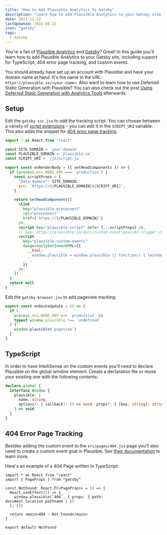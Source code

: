```yaml
---
title: "How to Add Plausible Analytics to Gatsby"
description: "Learn how to add Plausible Analytics to your Gatsby site. Also read how to add TypeScript types for Plausible and 404 page tracking."
date: 2021-11-12
lastUpdated: 2023-08-22
icon: "gatsby"
tags:
  - Gatsby
---
```


You're a fan of [Plausible Analytics](https://plausible.io) and [Gatsby](https://www.gatsbyjs.com/)? Great! In this guide you'll learn how to add Plausible Analytics to your Gatsby site, including support for TypeScript, 404 error page tracking, and custom events.

You should already have set up an account with Plausible and have your domain name at hand. It's the name in the URL: `https://plausible.io/<your-name>`. Also want to learn how to use Deferred Static Generation with Plausible? You can also check out the post [Using Deferred Static Generation with Analytics Tools](/react/using-deferred-static-generation-with-analytics-tools) afterwards.

## Setup

Edit the `gatsby-ssr.jsx` to add the tracking script. You can choose between a variety of [script extensions](https://plausible.io/docs/script-extensions) – you can edit it in the `SCRIPT_URI` variable. This also adds the snippet for [404 error page tracking](https://plausible.io/docs/error-pages-tracking-404).

```jsx title=gatsby-ssr.jsx
import * as React from "react"

const SITE_DOMAIN = `your-domain`
const PLAUSIBLE_DOMAIN = `plausible.io`
const SCRIPT_URI = `/js/script.js`

export const onRenderBody = ({ setHeadComponents }) => {
  if (process.env.NODE_ENV === `production`) {
    const scriptProps = {
      "data-domain": SITE_DOMAIN,
      src: `https://${PLAUSIBLE_DOMAIN}${SCRIPT_URI}`,
    }

    return setHeadComponents([
      <link
        key="plausible-preconnect"
        rel="preconnect"
        href={`https://${PLAUSIBLE_DOMAIN}`}
      />,
      <script key="plausible-script" defer {...scriptProps} />,
      // See: https://plausible.io/docs/custom-event-goals#1-trigger-custom-events-with-javascript-on-your-site
      <script
        key="plausible-custom-events"
        dangerouslySetInnerHTML={{
          __html: `
            window.plausible = window.plausible || function() { (window.plausible.q = window.plausible.q || []).push(arguments) };
          `,
        }}
      />,
    ])
  }
  return null
}
```

Edit the `gatsby-browser.jsx` to add pageview tracking:

```jsx title=gatsby-browser.jsx
export const onRouteUpdate = () => {
  if (
    process.env.NODE_ENV === `production` &&
    typeof window.plausible !== `undefined`
  ) {
    window.plausible(`pageview`)
  }
}
```

## TypeScript

In order to have IntelliSense on the custom events you'll need to declare Plausible on the global window element. Create a declaration file or reuse your existing one with the following contents:

```ts
declare global {
  interface Window {
    plausible: (
      name: string,
      options?: { callback?: () => void; props?: { [key: string]: string } }
    ) => void
  }
}
```

## 404 Error Page Tracking

Besides adding the custom event to the `src/pages/404.jsx` page you'll also need to create a custom event goal in Plausible. See [their documentation](https://plausible.io/docs/404-error-pages-tracking) to learn more.

Here's an example of a 404 Page written in TypeScript:

```tsx title=src/pages/404.tsx highlight=5-7
import * as React from "react"
import { PageProps } from "gatsby"

const NotFound: React.FC<PageProps> = () => {
  React.useEffect(() => {
    window.plausible(`404`, { props: { path: document.location.pathname } })
  }, [])

  return <main>404 - Not Found</main>
}

export default NotFound
```
